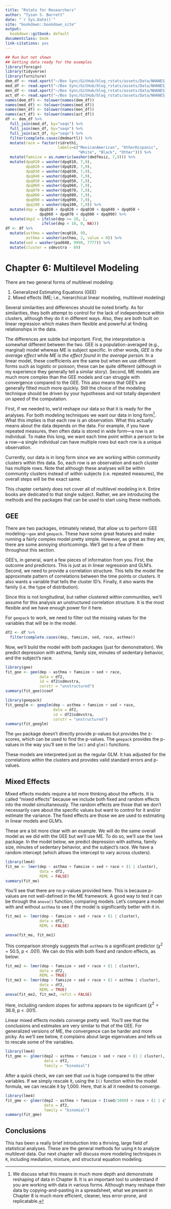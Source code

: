 ```yaml
---
title: "Rstats for Researchers"
author: "Tyson S. Barrett"
date: "`r Sys.Date()`"
site: "bookdown::bookdown_site"
output:
  bookdown::gitbook: default
documentclass: book
link-citations: yes
---
```


```r
## Run but not shown
## Getting data ready for the examples
library(foreign)
library(tidyverse)
library(furniture)
dem_df <- read.xport("~/Box Sync/GitHub/blog_rstats/assets/Data/NHANES_demographics_11.xpt")
med_df <- read.xport("~/Box Sync/GitHub/blog_rstats/assets/Data/NHANES_MedHeath_11.xpt")
men_df <- read.xport("~/Box Sync/GitHub/blog_rstats/assets/Data/NHANES_MentHealth_11.xpt")
act_df <- read.xport("~/Box Sync/GitHub/blog_rstats/assets/Data/NHANES_PhysActivity_11.xpt")
names(dem_df) <- tolower(names(dem_df))
names(med_df) <- tolower(names(med_df))
names(men_df) <- tolower(names(men_df))
names(act_df) <- tolower(names(act_df))
df <- dem_df %>%
  full_join(med_df, by="seqn") %>%
  full_join(men_df, by="seqn") %>%
  full_join(act_df, by="seqn") %>%
  filter(complete.cases(dmdmartl)) %>%
  mutate(race = factor(ridreth1, 
                       labels=c("MexicanAmerican", "OtherHispanic", 
                                "White", "Black", "Other"))) %>%
  mutate(famsize = as.numeric(washer(dmdfmsiz, 7,9))) %>%
  mutate(dpq010 = washer(dpq010, 7,9),
         dpq020 = washer(dpq020, 7,9),
         dpq030 = washer(dpq030, 7,9),
         dpq040 = washer(dpq040, 7,9),
         dpq050 = washer(dpq050, 7,9),
         dpq060 = washer(dpq060, 7,9),
         dpq070 = washer(dpq070, 7,9),
         dpq080 = washer(dpq080, 7,9),
         dpq090 = washer(dpq090, 7,9),
         dpq100 = washer(dpq100, 7,9)) %>%
  mutate(dep = dpq010 + dpq020 + dpq030 + dpq040 + dpq050 +
               dpq060 + dpq070 + dpq080 + dpq090) %>%
  mutate(dep2 = ifelse(dep >= 10, 1,
                ifelse(dep < 10, 0, NA)))
df <- df %>%
  mutate(asthma = washer(mcq010, 9),
         asthma = washer(asthma, 2, value = 0)) %>%
  mutate(sed = washer(pad680, 9999, 7777)) %>%
  mutate(cluster = sdmvstra - 89)
```


# Chapter 6: Multilevel Modeling {-}

There are two general forms of multilevel modeling: 

1. Generalized Estimating Equations (GEE)
2. Mixed effects (ME; i.e., hierarchical linear modeling, multilevel modeling)

Several similarities and differences should be noted briefly. As for similarities, they both attempt to control for the lack of independence within clusters, although they do it in different ways. Also, they are both built on linear regression which makes them flexible and powerful at finding relationships in the data.

The differences are subtle but important. First, the interpretation is somewhat different between the two. GEE is a population-averaged (e.g., marginal) model whereas ME is subject specific. In other words, *GEE is the average effect* while *ME is the effect found in the average person*. In a linear model, these coefficients are the same but when we use different forms such as logistic or poisson, these can be quite different (although in my experience they generally tell a similar story). Second, ME models are much more complex than the GEE models and can struggle with convergence compared to the GEE. This also means that GEE's are generally fitted much more quickly. Still the choice of the modeling technique should be driven by your hypotheses and not totally dependent on speed of the computation.

First, if we needed to, we'd reshape our data so that it is ready for the analyses. For both modeling techniques we want our data in long form[^longform]. What this implies is that each row is an observation. What this actually means about the data depends on the data. For example, if you have repeated measures, then often data is stored in wide form---a row is an individual. To make this long, we want each time point within a person to be a row---a single individual can have multiple rows but each row is a unique observation.

Currently, our data is in long form since we are working within community clusters within this data. So, each row is an observation and each cluster has multiple rows. Note that although these analyses will be within community clusters instead of within subjects (i.e. repeated measures), the overall steps will be the exact same.

This chapter certainly does not cover all of multilevel modeling in `R`. Entire books are dedicated to that single subject. Rather, we are introducing the methods and the packages that can be used to start using these methods. 

## GEE {-}

There are two packages, intimately related, that allow us to perform GEE modeling---`gee` and `geepack`. These have some great features and make running a fairly complex model pretty simple. However, as great as they are, there are some annoying shortcomings. We'll get to a few of them throughout this section.

GEE's, in general, want a few pieces of information from you. First, the outcome and predictors. This is just as in linear regression and GLM's. Second, we need to provide a correlation structure. This tells the model the approximate pattern of correlations between the time points or clusters. It also wants a variable that tells the cluster ID's. Finally, it also wants the family (i.e. the type of distribution).

Since this is not longitudinal, but rather clustered within communities, we'll assume for this analysis an unstructured correlation structure. It is the most flexible and we have enough power for it here.

For `geepack` to work, we need to filter out the missing values for the variables that will be in the model.
```r
df2 <- df %>%
  filter(complete.cases(dep, famsize, sed, race, asthma))
```

Now, we'll build the model with both packages (just for demonstration). We predict depression with asthma, family size, minutes of sedentary behavior, and the subject's race.
```r
library(gee)
fit_gee <- gee(dep ~ asthma + famsize + sed + race,
               data = df2,
               id = df2$sdmvstra,
               corstr = "unstructured")
summary(fit_gee)$coef

library(geepack)
fit_geeglm <- geeglm(dep ~ asthma + famsize + sed + race,
                     data = df2,
                     id = df2$sdmvstra,
                     corstr = "unstructured")
summary(fit_geeglm)
```

The `gee` package doesn't directly provide p-values but provides the z-scores, which can be used to find the p-values. The `geepack` provides the p-values in the way you'll see in the `lm()` and `glm()` functions.

These models are interpreted just as the regular GLM. It has adjusted for the correlations within the clusters and provides valid standard errors and p-values.


## Mixed Effects {-}

Mixed effects models require a bit more thinking about the effects. It is called "mixed effects" because we include both fixed and random effects into the model simultaneously. The random effects are those that we don't necessarily care about the specific values but want to control for it and/or estimate the variance. The fixed effects are those we are used to estimating in linear models and GLM's. 

These are a bit more clear with an example. We will do the same overall model as we did with the GEE but we'll use ME. To do so, we'll use the `lme4` package. In the model below, we predict depression with asthma, family size, minutes of sedentary behavior, and the subject's race. We have a random intercept (which allows the intercept to vary across clusters).

```r
library(lme4)
fit_me <- lmer(dep ~ asthma + famsize + sed + race + (1 | cluster),
               data = df2,
               REML = FALSE)
summary(fit_me)
```

You'll see that there are no p-values provided here. This is because p-values are not well-defined in the ME framework. A good way to test it can be through the `anova()` function, comparing models. Let's compare a model with and without `asthma` to see if the model is significantly better with it in.

```r
fit_me1 <- lmer(dep ~ famsize + sed + race + (1 | cluster),
               data = df2,
               REML = FALSE)

anova(fit_me, fit_me1)
```

This comparison strongly suggests that `asthma` is a significant predictor ($\chi^2 = 50.5$, p < .001). We can do this with both fixed and random effects, as below:

```r
fit_me2 <- lmer(dep ~ famsize + sed + race + (1 | cluster),
               data = df2,
               REML = TRUE)
fit_me3 <- lmer(dep ~ famsize + sed + race + (1 + asthma | cluster),
               data = df2,
               REML = TRUE)
anova(fit_me2, fit_me3, refit = FALSE)
```

Here, including random slopes for asthma appears to be significant ($\chi^2 = 36.9$, p < .001).

Linear mixed effects models converge pretty well. You'll see that the conclusions and estimates are very similar to that of the GEE. For generalized versions of ME, the convergence can be harder and more picky. As we'll see below, it complains about large eigenvalues and tells us to rescale some of the variables.

```r
library(lme4)
fit_gme <- glmer(dep2 ~ asthma + famsize + sed + race + (1 | cluster),
                 data = df2,
                 family = "binomial")
```

After a quick check, we can see that `sed` is huge compared to the other variables. If we simply rescale it, using the `I()` function within the model formula, we can rescale it by 1,000. Here, that is all it needed to converge.

```r
library(lme4)
fit_gme <- glmer(dep2 ~ asthma + famsize + I(sed/1000) + race + (1 | cluster),
                 data = df2,
                 family = "binomial")
summary(fit_gme)
```


## Conclusions {-}

This has been a really brief introduction into a thriving, large field of statistical analyses. These are the general methods for using `R` to analyze multilevel data. Our next chapter will discuss more modeling techniques in `R`, including mediation, mixture, and structural equation modeling.


[^longform]: We discuss what this means in much more depth and demonstrate reshaping of data in Chapter 8. It is an important tool to understand if you are working with data in various forms. Although many reshape their data by copying-and-pasting in a spreadsheet, what we present in Chapter 8 is much more efficient, cleaner, less error-prone, and replicatable. 

